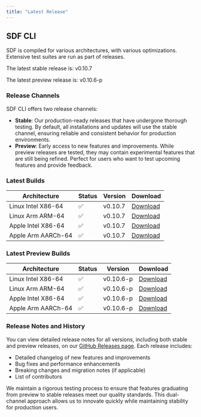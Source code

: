 ```yaml
---
title: "Latest Release" 
---
```


## SDF CLI

SDF is compiled for various architectures, with various optimizations. Extensive
test suites are run as part of releases.

The latest stable release is:
v0.10.7

The latest preview release is: 
v0.10.6-p

### Release Channels

SDF CLI offers two release channels:

- **Stable**: Our production-ready releases that have undergone thorough testing. By default, all installations and updates will use the stable channel, ensuring reliable and consistent behavior for production environments.
- **Preview**: Early access to new features and improvements. While preview releases are tested, they may contain experimental features that are still being refined. Perfect for users who want to test upcoming features and provide feedback.

### Latest Builds

| Architecture           | Status | Version | Download |
| ---------------------- | ------ | ------- | -------- |
| Linux Intel X86-64     |   ✅   | v0.10.7  | [Download](https://cdn.sdf.com/releases/download/sdf-v0.10.7-x86_64-unknown-linux-musl.tar.gz) |
| Linux Arm ARM-64       |   ✅   | v0.10.7  | [Download](https://cdn.sdf.com/releases/download/sdf-v0.10.7-arm-unknown-linux-gnueabihf.tar.gz) |
| Apple Intel X86-64     |   ✅   | v0.10.7  | [Download](https://cdn.sdf.com/releases/download/sdf-v0.10.7-x86_64-apple-darwin.tar.gz) |
| Apple Arm AARCh-64     |   ✅   | v0.10.7  | [Download](https://cdn.sdf.com/releases/download/sdf-v0.10.7-aarch64-apple-darwin.tar.gz) |


### Latest Preview Builds

| Architecture           | Status | Version | Download |
| ---------------------- | ------ | ------- | -------- |
| Linux Intel X86-64     |   ✅   | v0.10.6-p  | [Download](https://cdn.sdf.com/releases/download/sdf-v0.10.6-p-x86_64-unknown-linux-musl.tar.gz) |
| Linux Arm ARM-64       |   ✅   | v0.10.6-p  | [Download](https://cdn.sdf.com/releases/download/sdf-v0.10.6-p-arm-unknown-linux-gnueabihf.tar.gz) |
| Apple Intel X86-64     |   ✅   | v0.10.6-p  | [Download](https://cdn.sdf.com/releases/download/sdf-v0.10.6-p-x86_64-apple-darwin.tar.gz) |
| Apple Arm AARCh-64     |   ✅   | v0.10.6-p  | [Download](https://cdn.sdf.com/releases/download/sdf-v0.10.6-p-aarch64-apple-darwin.tar.gz) |


### Release Notes and History

You can view detailed release notes for all versions, including both stable and preview releases, on our [GitHub Releases page](https://github.com/sdf-labs/sdf-cli/releases). Each release includes:

- Detailed changelog of new features and improvements
- Bug fixes and performance enhancements
- Breaking changes and migration notes (if applicable)
- List of contributors

We maintain a rigorous testing process to ensure that features graduating from preview to stable releases meet our quality standards. This dual-channel approach allows us to innovate quickly while maintaining stability for production users.
